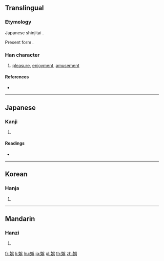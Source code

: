 {{also|娛}}
==Translingual==
{{Han simplified forms|娛|娯|娱}}

===Etymology===
Japanese shinjitai {{Han simp|娛|f=吳|t=呉}}.

Present form {{Han compound|女|t1=woman|呉|ls=psc|c1=s|c2=p}}.

===Han character===
{{Han char|rn=38|rad=女|as=07|sn=10|four=|canj=VRVC|ids=⿰女呉}}

# [[pleasure]], [[enjoyment]], [[amusement]]

====References====
* {{Han ref|kx=0263.251|dkj=06307|hdz=21051.081|uh=5A2F|ud=23087}}

----

==Japanese==

===Kanji===
{{ja-kanji|grade=c|rs=女07}}

# {{defn|lang=ja|sort=女07}}

====Readings====
* {{ja-readings|on=[[ご]] (go), [[く]] (ku)|kun=[[たのしむ]] (tanoshimu)}}

----

==Korean==

===Hanja===
{{ko-hanja|hangeul=오|rv=o|mr=o}}

# {{defn|lang=ko|sort=女07}}

----

==Mandarin==

===Hanzi===
{{cmn-hanzi|pin=[[yú]] ([[yu2]])|wg=yü<sup>2</sup>}}

# {{defn|lang=cmn|sort=女07}}

[[fr:娯]]
[[li:娯]]
[[hu:娯]]
[[ja:娯]]
[[pl:娯]]
[[th:娯]]
[[zh:娯]]